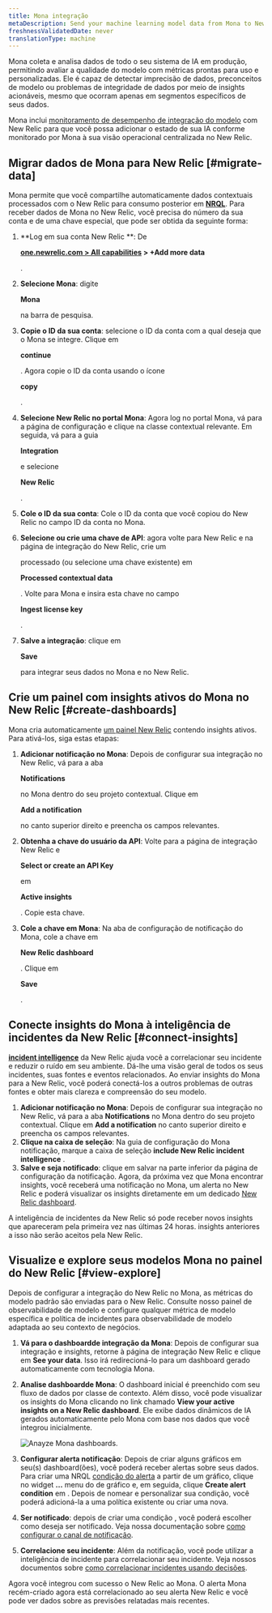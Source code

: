 ```yaml
---
title: Mona integração
metaDescription: Send your machine learning model data from Mona to New Relic to understand your model's performance.
freshnessValidatedDate: never
translationType: machine
---
```



Mona coleta e analisa dados de todo o seu sistema de IA em produção, permitindo avaliar a qualidade do modelo com métricas prontas para uso e personalizadas. Ele é capaz de detectar imprecisão de dados, preconceitos de modelo ou problemas de integridade de dados por meio de insights acionáveis, mesmo que ocorram apenas em segmentos específicos de seus dados.

Mona inclui [monitoramento de desempenho de integração do modelo](/docs/alerts-applied-intelligence/mlops/get-started/intro-mlops/) com New Relic para que você possa adicionar o estado de sua IA conforme monitorado por Mona à sua visão operacional centralizada no New Relic.

## Migrar dados de Mona para New Relic [#migrate-data]

Mona permite que você compartilhe automaticamente dados contextuais processados com o New Relic para consumo posterior em <DNT>**[NRQL](/docs/query-your-data/nrql-new-relic-query-language/get-started/nrql-syntax-clauses-functions/)**</DNT>. Para receber dados de Mona no New Relic, você precisa do número da sua conta e de uma chave especial, que pode ser obtida da seguinte forma:

1. **Log em sua conta New Relic **: De

   <DNT>**[one.newrelic.com > All capabilities](https://one.newrelic.com/all-capabilities) > +Add more data**</DNT>

   .

2. **Selecione Mona**: digite

   <DNT>**Mona**</DNT>

   na barra de pesquisa.

3. **Copie o ID da sua conta**: selecione o ID da conta com a qual deseja que o Mona se integre. Clique em

   <DNT>**continue**</DNT>

   . Agora copie o ID da conta usando o ícone

   <DNT>**copy**</DNT>

   .

4. **Selecione New Relic no portal Mona**: Agora log no portal Mona, vá para a página de configuração e clique na classe contextual relevante. Em seguida, vá para a guia

   <DNT>**Integration**</DNT>

   e selecione

   <DNT>**New Relic**</DNT>

   .

5. **Cole o ID da sua conta**: Cole o ID da conta que você copiou do New Relic no campo ID da conta no Mona.

6. **Selecione ou crie uma chave de API**: agora volte para New Relic e na página de integração do New Relic, crie um

   <InlinePopover type="licenseKey"/>

   processado (ou selecione uma chave existente) em

   <DNT>**Processed contextual data**</DNT>

   . Volte para Mona e insira esta chave no campo

   <DNT>**Ingest license key**</DNT>

   .

7. **Salve a integração**: clique em

   <DNT>**Save**</DNT>

   para integrar seus dados no Mona e no New Relic.

<InstallFeedback/>

## Crie um painel com insights ativos do Mona no New Relic [#create-dashboards]

Mona cria automaticamente [um painel New Relic](/docs/query-your-data/explore-query-data/dashboards/introduction-dashboards/) contendo insights ativos. Para ativá-los, siga estas etapas:

1. **Adicionar notificação no Mona**: Depois de configurar sua integração no New Relic, vá para a aba

   <DNT>**Notifications**</DNT>

   no Mona dentro do seu projeto contextual. Clique em

   <DNT>**Add a notification**</DNT>

   no canto superior direito e preencha os campos relevantes.

2. **Obtenha a chave do usuário da API**: Volte para a página de integração New Relic e

   <DNT>**Select or create an API Key**</DNT>

   em

   <DNT>**Active insights**</DNT>

   . Copie esta chave.

3. **Cole a chave em Mona**: Na aba de configuração de notificação do Mona, cole a chave em

   <DNT>**New Relic dashboard**</DNT>

   . Clique em

   <DNT>**Save**</DNT>

   .

## Conecte insights do Mona à inteligência de incidentes da New Relic [#connect-insights]

<DNT>**[incident intelligence](/docs/alerts-applied-intelligence/applied-intelligence/incident-intelligence/get-started-incident-intelligence/#get-started)**</DNT> da New Relic ajuda você a correlacionar seu incidente e reduzir o ruído em seu ambiente. Dá-lhe uma visão geral de todos os seus incidentes, suas fontes e eventos relacionados. Ao enviar insights do Mona para a New Relic, você poderá conectá-los a outros problemas de outras fontes e obter mais clareza e compreensão do seu modelo.

1. **Adicionar notificação no Mona**: Depois de configurar sua integração no New Relic, vá para a aba <DNT>**Notifications**</DNT> no Mona dentro do seu projeto contextual. Clique em <DNT>**Add a notification**</DNT> no canto superior direito e preencha os campos relevantes.
2. **Clique na caixa de seleção**: Na guia de configuração do Mona notificação, marque a caixa de seleção <DNT>**include New Relic incident intelligence**</DNT> .
3. **Salve e seja notificado**: clique em salvar na parte inferior da página de configuração da notificação. Agora, da próxima vez que Mona encontrar insights, você receberá uma notificação no Mona, um alerta no New Relic e poderá visualizar os insights diretamente em um dedicado [New Relic dashboard](/docs/query-your-data/explore-query-data/dashboards/introduction-dashboards/).

<Callout variant="Sending Older Insights">
  A inteligência de incidentes da New Relic só pode receber novos insights que apareceram pela primeira vez nas últimas 24 horas. insights anteriores a isso não serão aceitos pela New Relic.
</Callout>

## Visualize e explore seus modelos Mona no painel do New Relic [#view-explore]

Depois de configurar a integração do New Relic no Mona, as métricas do modelo padrão são enviadas para o New Relic. Consulte nosso painel de observabilidade de modelo e configure qualquer métrica de modelo específica e política de incidentes para observabilidade de modelo adaptada ao seu contexto de negócios.

1. **Vá para o dashboardde integração da Mona**: Depois de configurar sua integração e insights, retorne à página de integração New Relic e clique em <DNT>**See your data**</DNT>. Isso irá redirecioná-lo para um dashboard gerado automaticamente com tecnologia Mona.

2. **Analise dashboardde Mona**: O dashboard inicial é preenchido com seu fluxo de dados por classe de contexto. Além disso, você pode visualizar os insights do Mona clicando no link chamado <DNT>**View your active insights on a New Relic dashboard**</DNT>. Ele exibe dados dinâmicos de IA gerados automaticamente pelo Mona com base nos dados que você integrou inicialmente.

   <img
     title="Anayze Mona dashboards"
     alt="Anayze Mona dashboards."
     src={modelperformancemonitoringMonaDashboard}
   />

3. **Configurar alerta notificação**: Depois de criar alguns gráficos em seu(s) dashboard(ões), você poderá receber alertas sobre seus dados. Para criar uma NRQL [condição do alerta](/docs/alerts-applied-intelligence/new-relic-alerts/alert-conditions/create-alert-conditions/) a partir de um gráfico, clique no widget <DNT>**...**</DNT> menu do de gráfico e, em seguida, clique <DNT>**Create alert condition**</DNT> em . Depois de nomear e personalizar sua condição, você poderá adicioná-la a uma política existente ou criar uma nova.

4. **Ser notificado**: depois de criar uma condição <InlinePopover type="alerts"/>, você poderá escolher como deseja ser notificado. Veja nossa documentação sobre [como configurar o canal de notificação](/docs/alerts-applied-intelligence/new-relic-alerts/alert-notifications/notification-channels-control-where-send-alerts/).

5. **Correlacione seu incidente**: Além da notificação, você pode utilizar a inteligência de incidente para correlacionar seu incidente. Veja nossos documentos sobre [como correlacionar incidentes usando decisões](/docs/alerts-applied-intelligence/applied-intelligence/incident-intelligence/change-applied-intelligence-correlation-logic-decisions/).

Agora você integrou com sucesso o New Relic ao Mona. O alerta Mona recém-criado agora está correlacionado ao seu alerta New Relic e você pode ver dados sobre as previsões relatadas mais recentes.